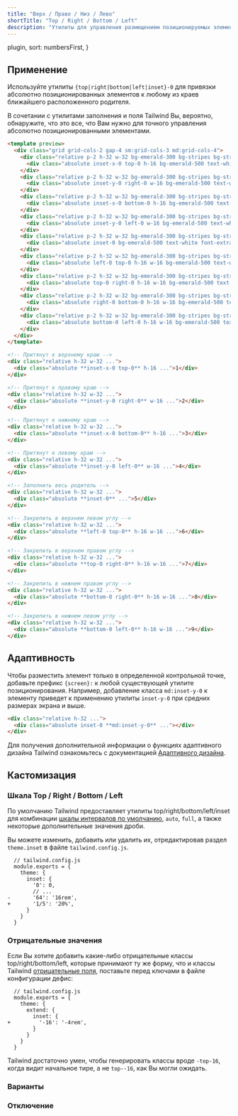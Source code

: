 ```yaml
---
title: "Верх / Право / Низ / Лево"
shortTitle: "Top / Right / Bottom / Left"
description: "Утилиты для управления размещением позиционируемых элементов."
---
```



  plugin,
  sort: numbersFirst,
}

## Применение

Используйте утилиты `{top|right|bottom|left|inset}-0` для привязки абсолютно позиционированных элементов к любому из краев ближайшего расположенного родителя.

В сочетании с утилитами заполнения и поля Tailwind Вы, вероятно, обнаружите, что это все, что Вам нужно для точного управления абсолютно позиционированными элементами.

```html emerald
<template preview>
  <div class="grid grid-cols-2 gap-4 sm:grid-cols-3 md:grid-cols-4">
    <div class="relative p-2 h-32 w-32 bg-emerald-300 bg-stripes bg-stripes-white rounded-md">
      <div class="absolute inset-x-0 top-0 h-16 bg-emerald-500 text-white font-extrabold text-2xl flex items-center justify-center rounded-md">1</div>
    </div>
    <div class="relative p-2 h-32 w-32 bg-emerald-300 bg-stripes bg-stripes-white rounded-md">
      <div class="absolute inset-y-0 right-0 w-16 bg-emerald-500 text-white font-extrabold text-2xl flex items-center justify-center rounded-md">2</div>
    </div>
    <div class="relative p-2 h-32 w-32 bg-emerald-300 bg-stripes bg-stripes-white rounded-md">
      <div class="absolute inset-x-0 bottom-0 h-16 bg-emerald-500 text-white font-extrabold text-2xl flex items-center justify-center rounded-md">3</div>
    </div>
    <div class="relative p-2 h-32 w-32 bg-emerald-300 bg-stripes bg-stripes-white rounded-md">
      <div class="absolute inset-y-0 left-0 w-16 bg-emerald-500 text-white font-extrabold text-2xl flex items-center justify-center rounded-md">4</div>
    </div>
    <div class="relative p-2 h-32 w-32 bg-emerald-300 bg-stripes bg-stripes-white rounded-md">
      <div class="absolute inset-0 bg-emerald-500 text-white font-extrabold text-2xl flex items-center justify-center rounded-md">5</div>
    </div>
    <div class="relative p-2 h-32 w-32 bg-emerald-300 bg-stripes bg-stripes-white rounded-md">
      <div class="absolute left-0 top-0 h-16 w-16 bg-emerald-500 text-white font-extrabold text-2xl flex items-center justify-center rounded-md">6</div>
    </div>
    <div class="relative p-2 h-32 w-32 bg-emerald-300 bg-stripes bg-stripes-white rounded-md">
      <div class="absolute top-0 right-0 h-16 w-16 bg-emerald-500 text-white font-extrabold text-2xl flex items-center justify-center rounded-md">7</div>
    </div>
    <div class="relative p-2 h-32 w-32 bg-emerald-300 bg-stripes bg-stripes-white rounded-md">
      <div class="absolute right-0 bottom-0 h-16 w-16 bg-emerald-500 text-white font-extrabold text-2xl flex items-center justify-center rounded-md">8</div>
    </div>
    <div class="relative p-2 h-32 w-32 bg-emerald-300 bg-stripes bg-stripes-white rounded-md">
      <div class="absolute bottom-0 left-0 h-16 w-16 bg-emerald-500 text-white font-extrabold text-2xl flex items-center justify-center rounded-md">9</div>
    </div>
  </div>
</template>

<!-- Притянут к верхнему краю -->
<div class="relative h-32 w-32 ...">
  <div class="absolute **inset-x-0 top-0** h-16 ...">1</div>
</div>

<!-- Притянут к правому краю -->
<div class="relative h-32 w-32 ...">
  <div class="absolute **inset-y-0 right-0** w-16 ...">2</div>
</div>

<!-- Притянут к нижнему краю -->
<div class="relative h-32 w-32 ...">
  <div class="absolute **inset-x-0 bottom-0** h-16 ...">3</div>
</div>

<!-- Притянут к левому краю -->
<div class="relative h-32 w-32 ...">
  <div class="absolute **inset-y-0 left-0** w-16 ...">4</div>
</div>

<!-- Заполнить весь родитель -->
<div class="relative h-32 w-32 ...">
  <div class="absolute **inset-0** ...">5</div>
</div>

<!-- Закрепить в верхнем левом углу -->
<div class="relative h-32 w-32 ...">
  <div class="absolute **left-0 top-0** h-16 w-16 ...">6</div>
</div>

<!-- Закрепить в верхнем правом углу -->
<div class="relative h-32 w-32 ...">
  <div class="absolute **top-0 right-0** h-16 w-16 ...">7</div>
</div>

<!-- Закрепить в нижнем правом углу -->
<div class="relative h-32 w-32 ...">
  <div class="absolute **bottom-0 right-0** h-16 w-16 ...">8</div>
</div>

<!-- Закрепить в нижнем левом углу -->
<div class="relative h-32 w-32 ...">
  <div class="absolute **bottom-0 left-0** h-16 w-16 ...">9</div>
</div>
```

## Адаптивность

Чтобы разместить элемент только в определенной контрольной точке, добавьте префикс `{screen}:` к любой существующей утилите позиционирования. Например, добавление класса `md:inset-y-0` к элементу приведет к применению утилиты `inset-y-0` при средних размерах экрана и выше.

```html
<div class="relative h-32 ...">
  <div class="absolute inset-0 **md:inset-y-0** ..."></div>
</div>
```

Для получения дополнительной информации о функциях адаптивного дизайна Tailwind ознакомьтесь с документацией [Адаптивного дизайна](/docs/responsive-design).

## Кастомизация

### Шкала Top / Right / Bottom / Left

По умолчанию Tailwind предоставляет утилиты top/right/bottom/left/inset для комбинации [шкалы интервалов по умолчанию](/docs/customizing-spacing#default-spacing-scale), `auto`, `full`, а также некоторые дополнительные значения дроби.

Вы можете изменить, добавить или удалить их, отредактировав раздел `theme.inset` в файле `tailwind.config.js`.

```diff-js
  // tailwind.config.js
  module.exports = {
    theme: {
      inset: {
        '0': 0,
        // ...
-       '64': '16rem',
+       '1/5': '20%',
      }
    }
  }
```

### Отрицательные значения

Если Вы хотите добавить какие-либо отрицательные классы top/right/bottom/left, которые принимают ту же форму, что и классы Tailwind [отрицательные поля](/docs/margin#negative-margins), поставьте перед ключами в файле конфигурации дефис:

```diff-js
  // tailwind.config.js
  module.exports = {
    theme: {
      extend: {
        inset: {
+         '-16': '-4rem',
        }
      }
    }
  }
```

Tailwind достаточно умен, чтобы генерировать классы вроде `-top-16`, когда видит начальное тире, а не `top--16`, как Вы могли ожидать.

### Варианты

<Variants plugin="inset" name="top, right, bottom, left, and inset" />

### Отключение

<Disabling plugin="inset" name="top, right, bottom, left, and inset" />
